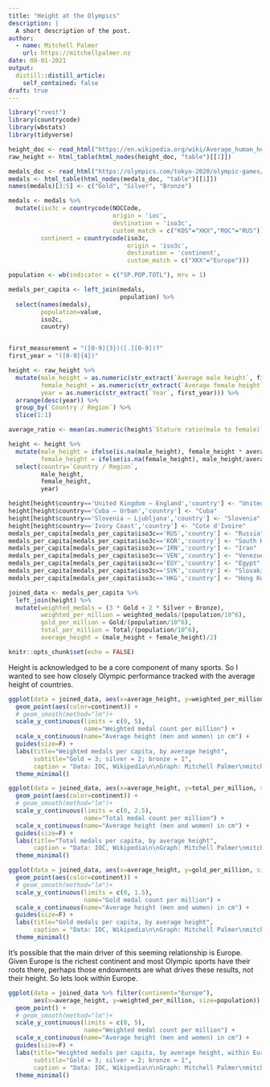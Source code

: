 ```yaml
---
title: "Height at the Olympics"
description: |
  A short description of the post.
author:
  - name: Mitchell Palmer
    url: https://mitchellpalmer.nz
date: 08-01-2021
output:
  distill::distill_article:
    self_contained: false
draft: true
---
```



```r
library("rvest")
library(countrycode)
library(wbstats)
library(tidyverse)

height_doc <- read_html("https://en.wikipedia.org/wiki/Average_human_height_by_country")
raw_height <- html_table(html_nodes(height_doc, "table")[[1]])

medals_doc <- read_html("https://olympics.com/tokyo-2020/olympic-games/en/results/all-sports/medal-standings.htm")
medals <- html_table(html_nodes(medals_doc, "table")[[1]])
names(medals)[3:5] <- c("Gold", "Silver", "Bronze")

medals <- medals %>% 
  mutate(iso3c = countrycode(NOCCode, 
                             origin = 'ioc', 
                             destination = 'iso3c',
                             custom_match = c("KOS"="XKX","ROC"="RUS")),
         continent = countrycode(iso3c, 
                                 origin = 'iso3c', 
                                 destination = 'continent',
                                 custom_match = c("XKX"="Europe")))

population <- wb(indicator = c("SP.POP.TOTL"), mrv = 1)

medals_per_capita <- left_join(medals, 
                               population) %>%
  select(names(medals),
         population=value,
         iso2c,
         country)


first_measurement = "([0-9]{3})([.][0-9])?"
first_year = "([0-9]{4})"

height <- raw_height %>%
  mutate(male_height = as.numeric(str_extract(`Average male height`, first_measurement)),
         female_height = as.numeric(str_extract(`Average female height`, first_measurement)),
         year = as.numeric(str_extract(`Year`, first_year))) %>%
  arrange(desc(year)) %>% 
  group_by(`Country / Region`) %>% 
  slice(1:1)

average_ratio <- mean(as.numeric(height$`Stature ratio(male to female)`), na.rm = T)

height <- height %>%
  mutate(male_height = ifelse(is.na(male_height), female_height * average_ratio, male_height),
         female_height = ifelse(is.na(female_height), male_height/average_ratio, female_height)) %>%
  select(country=`Country / Region`,
         male_height,
         female_height,
         year)

height[height$country=='United Kingdom – England','country'] <- "United Kingdom"
height[height$country=='Cuba – Urban','country'] <- "Cuba"
height[height$country=='Slovenia – Ljubljana','country'] <- "Slovenia"
height[height$country=='Ivory Coast','country'] <- "Cote d'Ivoire"
medals_per_capita[medals_per_capita$iso3c=='RUS','country'] <- "Russia"
medals_per_capita[medals_per_capita$iso3c=='KOR','country'] <- "South Korea"
medals_per_capita[medals_per_capita$iso3c=='IRN','country'] <- "Iran"
medals_per_capita[medals_per_capita$iso3c=='VEN','country'] <- "Venezuela"
medals_per_capita[medals_per_capita$iso3c=='EGY','country'] <- "Egypt"
medals_per_capita[medals_per_capita$iso3c=='SVK','country'] <- "Slovakia"
medals_per_capita[medals_per_capita$iso3c=='HKG','country'] <- "Hong Kong"

joined_data <- medals_per_capita %>% 
  left_join(height) %>%
  mutate(weighted_medals = (3 * Gold + 2 * Silver + Bronze),
         weighted_per_million = weighted_medals/(population/10^6),
         gold_per_million = Gold/(population/10^6),
         total_per_million = Total/(population/10^6),
         average_height = (male_height + female_height)/2)

knitr::opts_chunk$set(echo = FALSE)

```

Height is acknowledged to be a core component of many sports. So I wanted to see how closely Olympic performance tracked with the average height of countries.

```r
ggplot(data = joined_data, aes(x=average_height, y=weighted_per_million, size=population)) +
  geom_point(aes(color=continent)) +
  # geom_smooth(method="lm")+
  scale_y_continuous(limits = c(0, 5), 
                     name="Weighted medal count per million") +
  scale_x_continuous(name="Average height (men and women) in cm") + 
  guides(size=F) + 
  labs(title="Weighted medals per capita, by average height",
       subtitle="Gold = 3; silver = 2; bronze = 1",
       caption = "Data: IOC, Wikipedia\n\nGraph: Mitchell Palmer\nmitchellpalmer.github.io") +
  theme_minimal()

ggplot(data = joined_data, aes(x=average_height, y=total_per_million, size=population)) +
  geom_point(aes(color=continent)) +
  # geom_smooth(method="lm")+
  scale_y_continuous(limits = c(0, 2.5), 
                     name="Total medal count per million") +
  scale_x_continuous(name="Average height (men and women) in cm") + 
  guides(size=F) + 
  labs(title="Total medals per capita, by average height",
       caption = "Data: IOC, Wikipedia\n\nGraph: Mitchell Palmer\nmitchellpalmer.github.io") +
  theme_minimal()

ggplot(data = joined_data, aes(x=average_height, y=gold_per_million, size=population)) +
  geom_point(aes(color=continent)) +
  # geom_smooth(method="lm")+
  scale_y_continuous(limits = c(0, 1.5), 
                     name="Gold medal count per million") +
  scale_x_continuous(name="Average height (men and women) in cm") + 
  guides(size=F) + 
  labs(title="Gold medals per capita, by average height",
       caption = "Data: IOC, Wikipedia\n\nGraph: Mitchell Palmer\nmitchellpalmer.github.io") +
  theme_minimal()

```

It's possible that the main driver of this seeming relationship is Europe. Given Europe is the richest continent and most Olympic sports have their roots there, perhaps those endowments are what drives these results, not their height. So lets look within Europe.

```r
ggplot(data = joined_data %>% filter(continent="Europe"), 
       aes(x=average_height, y=weighted_per_million, size=population)) +
  geom_point() +
  # geom_smooth(method="lm")+
  scale_y_continuous(limits = c(0, 5), 
                     name="Weighted medal count per million") +
  scale_x_continuous(name="Average height (men and women) in cm") + 
  guides(size=F) + 
  labs(title="Weighted medals per capita, by average height, within Europe",
       subtitle="Gold = 3; silver = 2; bronze = 1",
       caption = "Data: IOC, Wikipedia\n\nGraph: Mitchell Palmer\nmitchellpalmer.github.io") +
  theme_minimal()

```


